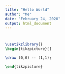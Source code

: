 ```yaml
---
title: "Hello World"
author: "Me"
date: "February 24, 2020"
output: html_document
---
```


#

```tikz
\usetikzlibrary{}
\begin{tikzpicture}[]

\draw (0,0) -- (1,1);

\end{tikzpicture}
```
